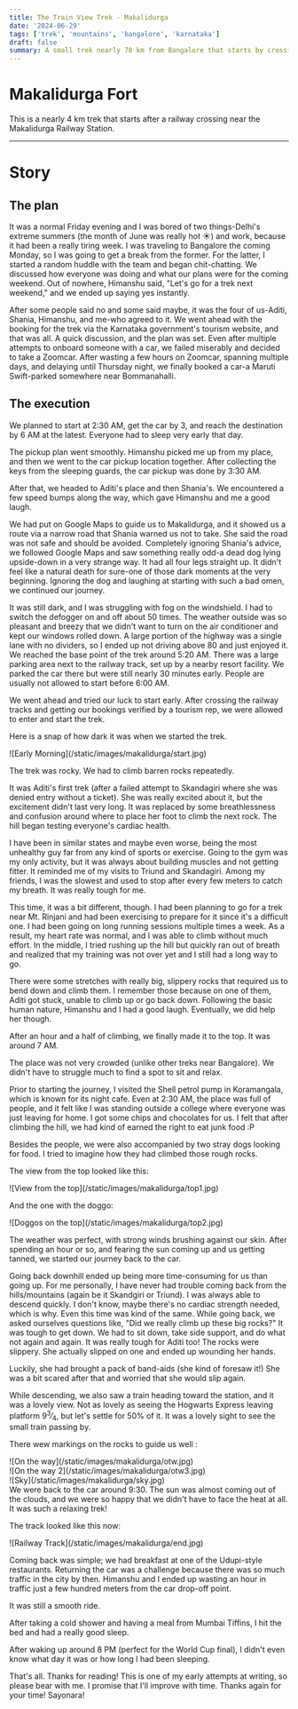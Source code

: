 ```yaml
---
title: The Train View Trek - Makalidurga
date: '2024-06-29'
tags: ['trek', 'mountains', 'bangalore', 'karnataka']
draft: false
summary: A small trek nearly 70 km from Bangalore that starts by crossing a railway track
---
```


# Makalidurga Fort

This is a nearly 4 km trek that starts after a railway crossing near the Makalidurga Railway Station.

---
# Story

## The plan

It was a normal Friday evening and I was bored of two things-Delhi's extreme summers (the month of June was really hot ☀️) and work, because it had been a really tiring week.
I was traveling to Bangalore the coming Monday, so I was going to get a break from the former.
For the latter, I started a random huddle with the team and began chit-chatting.
We discussed how everyone was doing and what our plans were for the coming weekend.
Out of nowhere, Himanshu said, "Let's go for a trek next weekend," and we ended up saying yes instantly.

After some people said no and some said maybe, it was the four of us-Aditi, Shania, Himanshu, and me-who agreed to it.
We went ahead with the booking for the trek via the Karnataka government's tourism website, and that was all. A quick discussion, and the plan was set.
Even after multiple attempts to onboard someone with a car, we failed miserably and decided to take a Zoomcar.
After wasting a few hours on Zoomcar, spanning multiple days, and delaying until Thursday night, we finally booked a car-a Maruti Swift-parked somewhere near Bommanahalli.

## The execution

We planned to start at 2:30 AM, get the car by 3, and reach the destination by 6 AM at the latest. Everyone had to sleep very early that day.

The pickup plan went smoothly. Himanshu picked me up from my place, and then we went to the car pickup location together. After collecting the keys from the sleeping guards, the car pickup was done by 3:30 AM.

After that, we headed to Aditi's place and then Shania's. We encountered a few speed bumps along the way, which gave Himanshu and me a good laugh.

We had put on Google Maps to guide us to Makalidurga, and it showed us a route via a narrow road that Shania warned us not to take. She said the road was not safe and should be avoided.
Completely ignoring Shania's advice, we followed Google Maps and saw something really odd-a dead dog lying upside-down in a very strange way. It had all four legs straight up. It didn't feel like a natural death for sure-one of those dark moments at the very beginning.
Ignoring the dog and laughing at starting with such a bad omen, we continued our journey.

It was still dark, and I was struggling with fog on the windshield. I had to switch the defogger on and off about 50 times.
The weather outside was so pleasant and breezy that we didn't want to turn on the air conditioner and kept our windows rolled down.
A large portion of the highway was a single lane with no dividers, so I ended up not driving above 80 and just enjoyed it.
We reached the base point of the trek around 5:20 AM. There was a large parking area next to the railway track, set up by a nearby resort facility.
We parked the car there but were still nearly 30 minutes early. People are usually not allowed to start before 6:00 AM.

We went ahead and tried our luck to start early. After crossing the railway tracks and getting our bookings verified by a tourism rep, we were allowed to enter and start the trek.

Here is a snap of how dark it was when we started the trek.
<div className="flex flex-wrap -mx-2 overflow-hidden xl:-mx-2">
  <div className="my-1 px-2 w-full overflow-hidden xl:my-1 xl:px-2 xl:w-1/2">
    ![Early Morning](/static/images/makalidurga/start.jpg)
  </div>
</div>

The trek was rocky. We had to climb barren rocks repeatedly.

It was Aditi's first trek (after a failed attempt to Skandagiri where she was denied entry without a ticket).
She was really excited about it, but the excitement didn't last very long.
It was replaced by some breathlessness and confusion around where to place her foot to climb the next rock.
The hill began testing everyone's cardiac health.

I have been in similar states and maybe even worse, being the most unhealthy guy far from any kind of sports or exercise.
Going to the gym was my only activity, but it was always about building muscles and not getting fitter.
It reminded me of my visits to Triund and Skandagiri.
Among my friends, I was the slowest and used to stop after every few meters to catch my breath. It was really tough for me.

This time, it was a bit different, though.
I had been planning to go for a trek near Mt. Rinjani and had been exercising to prepare for it since it's a difficult one.
I had been going on long running sessions multiple times a week.
As a result, my heart rate was normal, and I was able to climb without much effort.
In the middle, I tried rushing up the hill but quickly ran out of breath and realized that my training was not over yet and I still had a long way to go.

There were some stretches with really big, slippery rocks that required us to bend down and climb them. I remember those because on one of them, Aditi got stuck, unable to climb up or go back down.
Following the basic human nature, Himanshu and I had a good laugh. Eventually, we did help her though.


After an hour and a half of climbing, we finally made it to the top. It was around 7 AM.

The place was not very crowded (unlike other treks near Bangalore).
We didn't have to struggle much to find a spot to sit and relax.

Prior to starting the journey, I visited the Shell petrol pump in Koramangala, which is known for its night cafe.
Even at 2:30 AM, the place was full of people, and it felt like I was standing outside a college where everyone was just leaving for home.
I got some chips and chocolates for us. I felt that after climbing the hill, we had kind of earned the right to eat junk food :P

Besides the people, we were also accompanied by two stray dogs looking for food. I tried to imagine how they had climbed those rough rocks.

The view from the top looked like this:
<div className="flex flex-wrap -mx-2 overflow-hidden xl:-mx-2">
  <div className="my-1 px-2 w-full overflow-hidden xl:my-1 xl:px-2 xl:w-1/2">
    ![View from the top](/static/images/makalidurga/top1.jpg)
  </div>
</div>

And the one with the doggo:
<div className="flex flex-wrap -mx-2 overflow-hidden xl:-mx-2">
  <div className="my-1 px-2 w-full overflow-hidden xl:my-1 xl:px-2 xl:w-1/2">
    ![Doggos on the top](/static/images/makalidurga/top2.jpg)
  </div>
</div>


The weather was perfect, with strong winds brushing against our skin.
After spending an hour or so, and fearing the sun coming up and us getting tanned, we started our journey back to the car.

Going back downhill ended up being more time-consuming for us than going up.
For me personally, I have never had trouble coming back from the hills/mountains (again be it Skandgiri or Triund).
I was always able to descend quickly. I don't know, maybe there's no cardiac strength needed, which is why.
Even this time was kind of the same.
While going back, we asked ourselves questions like, "Did we really climb up these big rocks?"
It was tough to get down. We had to sit down, take side support, and do what not again and again.
It was really tough for Aditi too! The rocks were slippery. She actually slipped on one and ended up wounding her hands.

Luckily, she had brought a pack of band-aids (she kind of foresaw it!)
She was a bit scared after that and worried that she would slip again.

While descending, we also saw a train heading toward the station, and it was a lovely view. Not as lovely as seeing the Hogwarts Express leaving platform 9<sup>3</sup>&frasl;<sub>4</sub>, but let's settle for 50% of it.
It was a lovely sight to see the small train passing by.

There wew markings on the rocks to guide us well :
<div className="flex flex-wrap -mx-2 overflow-hidden xl:-mx-2">
  <div className="my-1 px-2 w-full overflow-hidden xl:my-1 xl:px-2 xl:w-1/2">
    ![On the way](/static/images/makalidurga/otw.jpg)
  </div>
</div>

<div className="flex flex-wrap -mx-2 overflow-hidden xl:-mx-2">
  <div className="my-1 px-2 w-full overflow-hidden xl:my-1 xl:px-2 xl:w-1/2">
    ![On the way 2](/static/images/makalidurga/otw3.jpg)
  </div>
  <div className="my-1 px-2 w-full overflow-hidden xl:my-1 xl:px-2 xl:w-1/2">
    ![Sky](/static/images/makalidurga/sky.jpg)
  </div>
</div>
We were back to the car around 9:30. The sun was almost coming out of the clouds, and we were so happy that we didn't have to face the heat at all. It was such a relaxing trek!

The track looked like this now:
<div className="flex flex-wrap -mx-2 overflow-hidden xl:-mx-2">
  <div className="my-1 px-2 w-full overflow-hidden xl:my-1 xl:px-2 xl:w-1/2">
    ![Railway Track](/static/images/makalidurga/end.jpg)
  </div>
</div>

Coming back was simple; we had breakfast at one of the Udupi-style restaurants.
Returning the car was a challenge because there was so much traffic in the city by then.
Himanshu and I ended up wasting an hour in traffic just a few hundred meters from the car drop-off point.

It was still a smooth ride.

After taking a cold shower and having a meal from Mumbai Tiffins, I hit the bed and had a really good sleep.

After waking up around 8 PM (perfect for the World Cup final), I didn't even know what day it was or how long I had been sleeping.


That's all. Thanks for reading! This is one of my early attempts at writing, so please bear with me. I promise that I'll improve with time. Thanks again for your time!
Sayonara!
